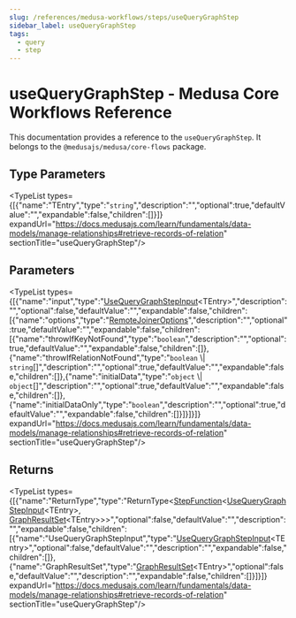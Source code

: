 ```yaml
---
slug: /references/medusa-workflows/steps/useQueryGraphStep
sidebar_label: useQueryGraphStep
tags:
  - query
  - step
---
```



# useQueryGraphStep - Medusa Core Workflows Reference

This documentation provides a reference to the `useQueryGraphStep`. It belongs to the `@medusajs/medusa/core-flows` package.

## Type Parameters

<TypeList types={[{"name":"TEntry","type":"`string`","description":"","optional":true,"defaultValue":"","expandable":false,"children":[]}]} expandUrl="https://docs.medusajs.com/learn/fundamentals/data-models/manage-relationships#retrieve-records-of-relation" sectionTitle="useQueryGraphStep"/>

## Parameters

<TypeList types={[{"name":"input","type":"[UseQueryGraphStepInput](../../../../types/core_flows.UseQueryGraphStepInput/page.mdx)&#60;TEntry&#62;","description":"","optional":false,"defaultValue":"","expandable":false,"children":[{"name":"options","type":"[RemoteJoinerOptions](../../../../../types/interfaces/types.RemoteJoinerOptions/page.mdx)","description":"","optional":true,"defaultValue":"","expandable":false,"children":[{"name":"throwIfKeyNotFound","type":"`boolean`","description":"","optional":true,"defaultValue":"","expandable":false,"children":[]},{"name":"throwIfRelationNotFound","type":"`boolean` \\| `string`[]","description":"","optional":true,"defaultValue":"","expandable":false,"children":[]},{"name":"initialData","type":"`object` \\| `object`[]","description":"","optional":true,"defaultValue":"","expandable":false,"children":[]},{"name":"initialDataOnly","type":"`boolean`","description":"","optional":true,"defaultValue":"","expandable":false,"children":[]}]}]}]} expandUrl="https://docs.medusajs.com/learn/fundamentals/data-models/manage-relationships#retrieve-records-of-relation" sectionTitle="useQueryGraphStep"/>

## Returns

<TypeList types={[{"name":"ReturnType","type":"ReturnType&#60;[StepFunction](../../../../../workflows/types/workflows.StepFunction/page.mdx)&#60;[UseQueryGraphStepInput](../../../../types/core_flows.UseQueryGraphStepInput/page.mdx)&#60;TEntry&#62;, [GraphResultSet](../../../../../types/ModulesSdkTypes/types/types.ModulesSdkTypes.GraphResultSet/page.mdx)&#60;TEntry&#62;&#62;&#62;","optional":false,"defaultValue":"","description":"","expandable":false,"children":[{"name":"UseQueryGraphStepInput","type":"[UseQueryGraphStepInput](../../../../types/core_flows.UseQueryGraphStepInput/page.mdx)&#60;TEntry&#62;","optional":false,"defaultValue":"","description":"","expandable":false,"children":[]},{"name":"GraphResultSet","type":"[GraphResultSet](../../../../../types/ModulesSdkTypes/types/types.ModulesSdkTypes.GraphResultSet/page.mdx)&#60;TEntry&#62;","optional":false,"defaultValue":"","description":"","expandable":false,"children":[]}]}]} expandUrl="https://docs.medusajs.com/learn/fundamentals/data-models/manage-relationships#retrieve-records-of-relation" sectionTitle="useQueryGraphStep"/>
